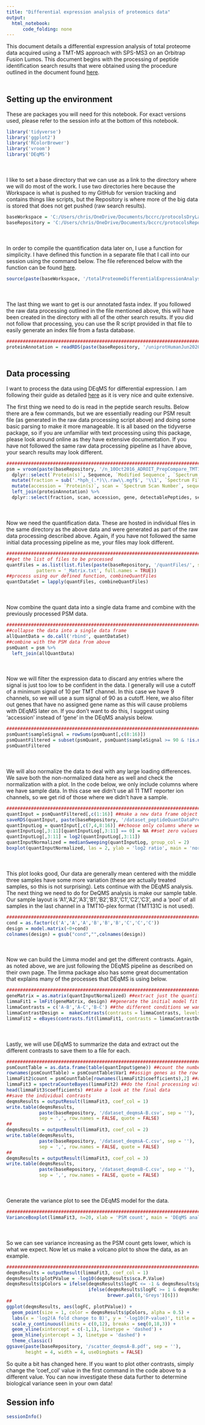 ```yaml
---
title: "Differential expression analysis of proteomics data"
output:
  html_notebook:
      code_folding: none
---
```


This document details a differential expression analysis of total proteome data acquired using a TMT-MS approach with SPS-MS3 on an Orbitrap Fusion Lumos. This document begins with the processing of peptide identification search results that were obtained using the procedure outlined in the document found [here](https://github.com/chrishuges/protocolsDryLab/blob/master/relatedToProteomics/totalProteomeDifferentialExpressionAnalysisRawMsDataProcessing.md).

<div style="margin-bottom:50px;"></div>

## Setting up the environment

These are packages you will need for this notebook. For exact versions used, please refer to the session info at the bottom of this notebook.

```r
library('tidyverse')
library('ggplot2')
library('RColorBrewer')
library('vroom')
library('DEqMS')
```

<div style="margin-bottom:50px;"></div>

I like to set a base directory that we can use as a link to the directory where we will do most of the work. I use two directories here because the Workspace is what is pushed to my GitHub for version tracking and contains things like scripts, but the Repository is where more of the big data is stored that does not get pushed (raw search results).

```r
baseWorkspace = 'C:/Users/chris/OneDrive/Documents/bccrc/protocolsDryLab/relatedToProteomics/'
baseRepository = 'C:/Users/chris/OneDrive/Documents/bccrc/protocolsRepository/totalProteomeDifferentialExpressionAnalysis'
```

<div style="margin-bottom:50px;"></div>

In order to compile the quantification data later on, I use a function for simplicity. I have defined this function in a separate file that I call into our session using the command below. The file referenced below with the function can be found [here](https://github.com/chrishuges/protocolsDryLab/blob/master/relatedToProteomics/totalProteomeDifferentialExpressionAnalysisUserDefinedFunctions.R).

```r
source(paste(baseWorkspace, '/totalProteomeDifferentialExpressionAnalysisUserDefinedFunctions.R', sep = ''))
```

<div style="margin-bottom:50px;"></div>

The last thing we want to get is our annotated fasta index. If you followed the raw data processing outlined in the file mentioned above, this will have been created in the directory with all of the other search results. If you did not follow that processing, you can use the R script provided in that file to easily generate an index file from a fasta database.

```r
##########################################################################################
proteinAnnotation = readRDS(paste(baseRepository, '/uniprotHumanJun2020.fasta.annotated.rds', sep = ''))
```

<div style="margin-bottom:50px;"></div>

## Data processing

I want to process the data using DEqMS for differential expression. I am following their guide as detailed [here](https://www.bioconductor.org/packages/release/bioc/vignettes/DEqMS/inst/doc/DEqMS-package-vignette.html#quick-start) as it is very nice and quite extensive. 

The first thing we need to do is read in the peptide search results. Below there are a few commands, but we are essentially reading our PSM result file (as generated in the raw data processing script above) and doing some basic parsing to make it more manageable. It is all based on the tidyverse package, so if you are unfamiliar with text processing using this package, please look around online as they have extensive documentation. If you have not followed the same raw data processing pipeline as I have above, your search results may look different.

```r
##########################################################################################
psm = vroom(paste(baseRepository, '/n_10Oct2016_ADROIT_PrepCompare_TMT10_hph_1_Default_PSM_Report.txt', sep = '')) %>%
  dplyr::select(`Protein(s)`, Sequence, `Modified Sequence`, `Spectrum File`, `Spectrum Scan Number`) %>%
  mutate(fraction = sub('.*hph_(.*)\\.raw\\.mgf$', '\\1', `Spectrum File`)) %>%
  mutate(accession = `Protein(s)`, scan = `Spectrum Scan Number`, sequence = Sequence, modSequence = `Modified Sequence`) %>%
  left_join(proteinAnnotation) %>%
  dplyr::select(fraction, scan, accession, gene, detectablePeptides, sequence, modSequence)
```

<div style="margin-bottom:50px;"></div>

Now we need the quantification data. These are hosted in individual files in the same directory as the above data and were generated as part of the raw data processing described above. Again, if you have not followed the same initial data processing pipeline as me, your files may look different.

```r
##########################################################################################
##get the list of files to be processed
quantFiles = as.list(list.files(paste(baseRepository, '/quantFiles/', sep = ''),
           pattern = '_Matrix.txt', full.names = TRUE))
##process using our defined function, combineQuantFiles
quantDataSet = lapply(quantFiles, combineQuantFiles)
```

<div style="margin-bottom:50px;"></div>

Now combine the quant data into a single data frame and combine with the previously processed PSM data.

```r
##########################################################################################
##collapse the data into a single data frame
allQuantData = do.call('rbind', quantDataSet)
##combine with the PSM data from above
psmQuant = psm %>%
  left_join(allQuantData)
```

<div style="margin-bottom:50px;"></div>

Now we will filter the expression data to discard any entries where the signal is just too low to be confident in the data. I generally will use a cutoff of a minimum signal of 10 per TMT channel. In this case we have 9 channels, so we will use a sum signal of 90 as a cutoff. Here, we also filter out genes that have no assigned gene name as this will cause problems with DEqMS later on. If you don't want to do this, I suggest using 'accession' instead of 'gene' in the DEqMS analysis below.

```r
##########################################################################################
psmQuant$sampleSignal = rowSums(psmQuant[,c(8:16)])
psmQuantFiltered = subset(psmQuant, psmQuant$sampleSignal >= 90 & !is.na(psmQuant$gene) & !grepl('-', psmQuant$gene))
psmQuantFiltered
```

<div style="margin-bottom:50px;"></div>

We will also normalize the data to deal with any large loading differences. We save both the non-normalized data here as well and check the normalization with a plot. In the code below, we only include columns where we have sample data. In this case we didn't use all 11 TMT reporter ion channels, so we get rid of those where we didn't have a sample.

```r
##########################################################################################
quantInput = psmQuantFiltered[,c(1:16)] ##make a new data frame object
saveRDS(quantInput, paste(baseRepository, '/dataset_peptideQuantDataPreDEqMS.rds', sep = '')) ##save the data
quantInputLog = quantInput[,c(7,4,8:16)] ##choose only columns where we have samples
quantInputLog[,3:11][quantInputLog[,3:11] == 0] = NA ##set zero values to NA
quantInputLog[,3:11] = log2(quantInputLog[,3:11])
quantInputNormalized = medianSweeping(quantInputLog, group_col = 2)
boxplot(quantInputNormalized, las = 2, ylab = 'log2 ratio', main = 'normalized TMT data')
```

<div style="margin-bottom:50px;"></div>

This plot looks good, Our data are generally mean centered with the middle three samples have some more variation (these are actually treated samples, so this is not surprising). Lets continue with the DEqMS analysis. The next thing we need to do for DeQMS analysis is make our sample table. Our sample layout is 'A1','A2','A3','B1','B2','B3','C1','C2','C3', and a 'pool' of all samples in the last channel in a TMT10-plex format (TMT131C is not used).

```r
##########################################################################################
cond = as.factor(c('A','A','A','B','B','B','C','C','C'))
design = model.matrix(~0+cond) 
colnames(design) = gsub("cond","",colnames(design))
```

<div style="margin-bottom:50px;"></div>

Now we can build the Limma model and get the different contrasts. Again, as noted above, we are just following the DEqMS pipeline as described on their own page. The limma package also has some great documentation that explains many of the processes that DEqMS is using below.

```r
##########################################################################################
geneMatrix = as.matrix(quantInputNormalized) ##extract just the quantification values to a matrix
limmaFit1 = lmFit(geneMatrix, design) ##generate the initial model fit using limma
limmaContrasts = c('A-B','A-C','B-C') ##the different conditions we want to compare
limmaContrastDesign =  makeContrasts(contrasts = limmaContrasts, levels = design) ##make a new design matrix with our contrasts
limmaFit2 = eBayes(contrasts.fit(limmaFit1, contrasts = limmaContrastDesign)) ##perform eBayes smoothing using limma
```

<div style="margin-bottom:50px;"></div>

Lastly, we will use DEqMS to summarize the data and extract out the different contrasts to save them to a file for each.

```r
##########################################################################################
psmCountTable = as.data.frame(table(quantInput$gene)) ##count the number of times each gene is appearing
rownames(psmCountTable) = psmCountTable$Var1 ##assign genes as the row names
limmaFit2$count = psmCountTable[rownames(limmaFit2$coefficients),2] ##add the counts to the limma model
limmaFit3 = spectraCounteBayes(limmaFit2) ##do the final processing with deqms
head(limmaFit3$coefficients) ##take a look at the final data
##save the individual contrasts
deqmsResults = outputResult(limmaFit3, coef_col = 1) 
write.table(deqmsResults, 
            paste(baseRepository, '/dataset_deqmsA-B.csv', sep = ''),
            sep = ',', row.names = FALSE, quote = FALSE)
##
deqmsResults = outputResult(limmaFit3, coef_col = 2) 
write.table(deqmsResults, 
            paste(baseRepository, '/dataset_deqmsA-C.csv', sep = ''),
            sep = ',', row.names = FALSE, quote = FALSE)
##
deqmsResults = outputResult(limmaFit3, coef_col = 3) 
write.table(deqmsResults, 
            paste(baseRepository, '/dataset_deqmsB-C.csv', sep = ''),
            sep = ',', row.names = FALSE, quote = FALSE)
```

<div style="margin-bottom:50px;"></div>

Generate the variance plot to see the DEqMS model for the data.

```r
##########################################################################################
VarianceBoxplot(limmaFit3, n=20, xlab = 'PSM count', main = 'DEqMS analysis of TMT data')
```

<div style="margin-bottom:50px;"></div>

So we can see variance increasing as the PSM count gets lower, which is what we expect. Now let us make a volcano plot to show the data, as an example.

```r
##########################################################################################
deqmsResults = outputResult(limmaFit3, coef_col = 1)
deqmsResults$plotPValue = -log10(deqmsResults$sca.P.Value)
deqmsResults$pColors = ifelse(deqmsResults$logFC <= -1 & deqmsResults$plotPValue >= 3, brewer.pal(8,'RdBu')[8],
                              ifelse(deqmsResults$logFC >= 1 & deqmsResults$plotPValue >= 3, brewer.pal(8,'RdBu')[1],
                                     brewer.pal(8,'Greys')[6]))
##
ggplot(deqmsResults, aes(logFC, plotPValue)) +
  geom_point(size = 1, color = deqmsResults$pColors, alpha = 0.5) +
  labs(x = 'log2(A fold change to B)', y = '-log10(P-value)', title = 'Sample A versus B') +
  scale_y_continuous(limits = c(0,12), breaks = seq(0,18,3)) +
  geom_vline(xintercept = c(-1,1), linetype = 'dashed') +
  geom_hline(yintercept = 3, linetype = 'dashed') +
  theme_classic()
ggsave(paste(baseRepository, '/scatter_deqmsA-B.pdf', sep = ''),
       height = 4, width = 4, useDingbats = FALSE)
```

So quite a bit has changed here. If you want to plot other contrasts, simply change the 'coef_col' value in the first command in the code above to a different value. You can now investigate these data further to determine biological variance seen in your own data!


## Session info

```r
sessionInfo()
```